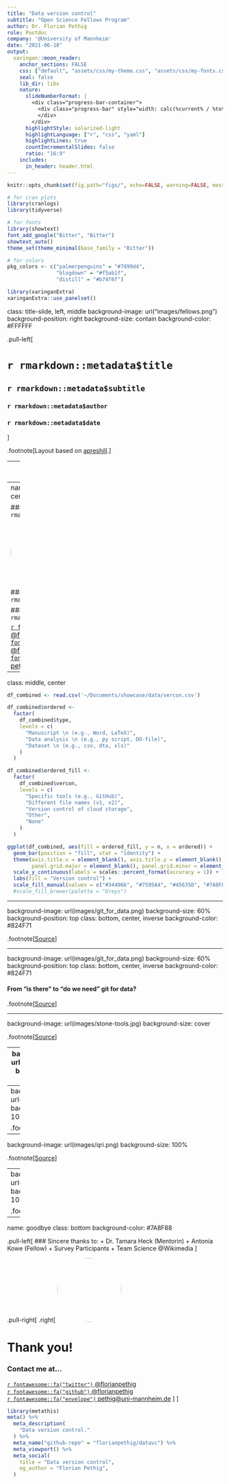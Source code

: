 ```yaml
---
title: "Data version control"
subtitle: "Open Science Fellows Program"
author: Dr. Florian Pethig
role: Postdoc
company: '@University of Mannheim'
date: "2021-06-18"
output:
  xaringan::moon_reader:
    anchor_sections: FALSE
    css: ["default", "assets/css/my-theme.css", "assets/css/my-fonts.css"]
    seal: false 
    lib_dir: libs
    nature:
      slideNumberFormat: |
        <div class="progress-bar-container">
          <div class="progress-bar" style="width: calc(%current% / %total% * 100%);">
          </div>
        </div>
      highlightStyle: solarized-light
      highlightLanguage: ["r", "css", "yaml"]
      highlightLines: true
      countIncrementalSlides: false
      ratio: "16:9"
    includes:
      in_header: header.html  
---
```


```r
knitr::opts_chunk$set(fig.path="figs/", echo=FALSE, warning=FALSE, message=FALSE, fig.retina=3, fig.asp=.5, out.width='100%', fig.showtext = TRUE, comment = NULL)

# for cran plots
library(cranlogs)
library(tidyverse)

# for fonts
library(showtext)
font_add_google("Bitter", "Bitter")
showtext_auto()
theme_set(theme_minimal(base_family = "Bitter"))

# for colors
pkg_colors <- c("palmerpenguins" = "#7899d4", 
                "blogdown" = "#f5ab1f", 
                "distill" = "#b74f6f")

library(xaringanExtra)
xaringanExtra::use_panelset()
```

class: title-slide, left, middle
background-image: url("images/fellows.png")
background-position: right
background-size: contain
background-color: #FFFFFF

.pull-left[

# `r rmarkdown::metadata$title`

## `r rmarkdown::metadata$subtitle`

### `r rmarkdown::metadata$author`

### `r rmarkdown::metadata$date`

]

.footnote[Layout based on [apreshill](https://github.com/apreshill/talks/tree/master/ares-kind-tools
).]

---
class: middle, center, inverse

## .big-text[Hello.]

---
name: hello
class: middle, center, inverse


### `r rmarkdown::metadata$author`

<img style="border-radius: 50%;" src="https://upload.wikimedia.org/wikipedia/commons/e/e8/Florian_Pethig.jpg" width="150px"/>

### `r rmarkdown::metadata$role`

### `r rmarkdown::metadata$company`

[`r fontawesome::fa("github")` @florianpethig](https://github.com/florianpethig)    
[`r fontawesome::fa("twitter")` @florianpethig](https://twitter.com/florianpethig)   
[`r fontawesome::fa("envelope")` pethig@uni-mannheim.de](mailto:pethig@uni-mannheim.de)

---
class: middle, center

```r
df_combined <- read.csv('~/Documents/showcase/data/vercon.csv')

df_combined$ordered <-
  factor(
    df_combined$type,
    levels = c(
      "Manuscript \n (e.g., Word, LaTeX)",
      "Data analysis \n (e.g., py script, DO-file)",
      "Dataset \n (e.g., csv, dta, xls)"
    )
  )

df_combined$ordered_fill <-
  factor(
    df_combined$vercon,
    levels = c(
      "Specific tools (e.g., GitHub)",
      "Different file names (v1, v2)",
      "Version control of cloud storage",
      "Other",
      "None"
    )
  )

ggplot(df_combined, aes(fill = ordered_fill, y = n, x = ordered)) +
  geom_bar(position = "fill", stat = "identity") +
  theme(axis.title.x = element_blank(), axis.title.y = element_blank(),
        panel.grid.major = element_blank(), panel.grid.minor = element_blank()) +
  scale_y_continuous(labels = scales::percent_format(accuracy = 1)) +
  labs(fill = "Version control") +
  scale_fill_manual(values = c("#344966", "#7595A4", "#45635D", "#7A8F88", "#824F71"))
  #scale_fill_brewer(palette = "Greys")
```

---

background-image: url(images/git_for_data.png)
background-size: 60%
background-position: top
class: bottom, center, inverse
background-color: #824F71

.footnote[[Source](https://opendata.stackexchange.com/questions/748/is-there-a-git-for-data)]

---

background-image: url(images/git_for_data.png)
background-size: 60%
background-position: top
class: bottom, center, inverse
background-color: #824F71

#### From "is there" to "do we need" git for data?

.footnote[[Source](https://opendata.stackexchange.com/questions/748/is-there-a-git-for-data)]

---

background-image: url(images/stone-tools.jpg)
background-size: cover

.footnote[[Source](https://commons.wikimedia.org/wiki/File:Ancient_Greece_Neolithic_Stone_Tools_%26_Weapons.jpg)]

---
background-image: url(images/dvc.png)
background-size: 100%

.footnote[[Source](https://florianpethig.github.io/datavc/overview/)]

---
background-image: url(images/gitlfs.png)
background-size: 100%

.footnote[[Source](https://florianpethig.github.io/datavc/overview/)]

---
background-image: url(images/qri.png)
background-size: 100%

.footnote[[Source](https://florianpethig.github.io/datavc/overview/)]

---
background-image: url(images/dbs.png)
background-size: 100%

.footnote[[Source](https://florianpethig.github.io/datavc/overview/)]

---
name: goodbye
class: bottom
background-color: #7A8F88

.pull-left[
### Sincere thanks to:
+ Dr. Tamara Heck (Mentorin)
+ Antonia Kowe (Fellow)
+ Survey Participants
+ Team Science @Wikimedia
]


.pull-right[
.right[
<img style="border-radius: 50%;" src="https://upload.wikimedia.org/wikipedia/commons/e/e8/Florian_Pethig.jpg" width="150px"/>

# Thank you!

### Contact me at...

[`r fontawesome::fa("twitter")` @florianpethig](http://twitter.com/florianpethig)  
[`r fontawesome::fa("github")` @florianpethig](http://github.com/florianpethig)  
[`r fontawesome::fa("envelope")` pethig@uni-mannheim.de](mailto:pethig@uni-mannheim.de)
]
]

```r
library(metathis)
meta() %>%
  meta_description(
    "Data version control."
  ) %>% 
  meta_name("github-repo" = "florianpethig/datavc") %>% 
  meta_viewport() %>% 
  meta_social(
    title = "Data version control",
    og_author = "Florian Pethig",
  )
```

